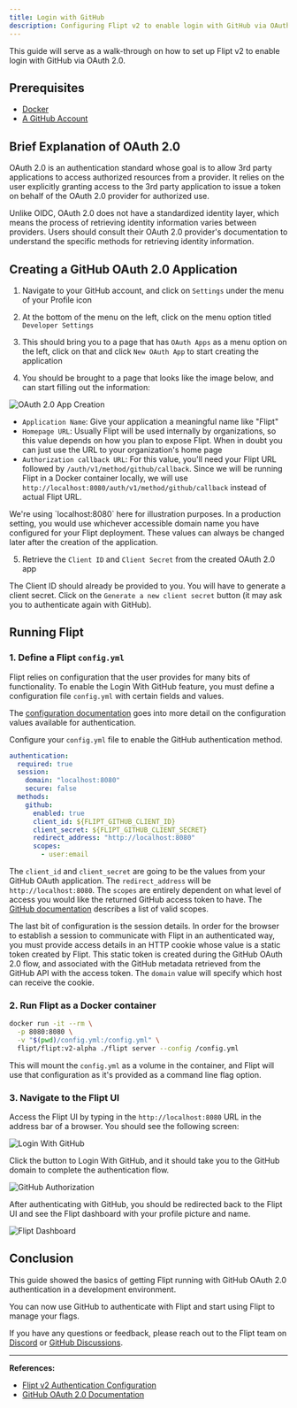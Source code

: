 ```yaml
---
title: Login with GitHub
description: Configuring Flipt v2 to enable login with GitHub via OAuth 2.0
---
```


This guide will serve as a walk-through on how to set up Flipt v2 to enable login with GitHub via OAuth 2.0.

## Prerequisites

- [Docker](https://www.docker.com/)
- [A GitHub Account](https://github.com/)

## Brief Explanation of OAuth 2.0

OAuth 2.0 is an authentication standard whose goal is to allow 3rd party applications to access authorized resources from a provider. It relies on the user explicitly granting access to the 3rd party application to issue a token on behalf of the OAuth 2.0 provider for authorized use.

Unlike OIDC, OAuth 2.0 does not have a standardized identity layer, which means the process of retrieving identity information varies between providers. Users should consult their OAuth 2.0 provider's documentation to understand the specific methods for retrieving identity information.

## Creating a GitHub OAuth 2.0 Application

1. Navigate to your GitHub account, and click on `Settings` under the menu of your Profile icon

2. At the bottom of the menu on the left, click on the menu option titled `Developer Settings`

3. This should bring you to a page that has `OAuth Apps` as a menu option on the left, click on that and click `New OAuth App` to start creating the application

4. You should be brought to a page that looks like the image below, and can start filling out the information:

![OAuth 2.0 App Creation](/v2/images/guides/operations/authentication/github_oauth_registration.png)

- `Application Name`: Give your application a meaningful name like "Flipt"
- `Homepage URL`: Usually Flipt will be used internally by organizations, so this value depends on how you plan to expose Flipt. When in doubt you can just use the URL to your organization's home page
- `Authorization callback URL`: For this value, you'll need your Flipt URL followed by `/auth/v1/method/github/callback`. Since we will be running Flipt in a Docker container locally, we will use `http://localhost:8080/auth/v1/method/github/callback` instead of actual Flipt URL.

<Note>
  We're using `localhost:8080` here for illustration purposes. In a production
  setting, you would use whichever accessible domain name you have configured
  for your Flipt deployment. These values can always be changed later after the
  creation of the application.
</Note>

5. Retrieve the `Client ID` and `Client Secret` from the created OAuth 2.0 app

The Client ID should already be provided to you. You will have to generate a client secret. Click on the `Generate a new client secret` button (it may ask you to authenticate again with GitHub).

## Running Flipt

### 1. Define a Flipt `config.yml`

Flipt relies on configuration that the user provides for many bits of functionality. To enable the Login With GitHub feature, you must define a configuration file `config.yml` with certain fields and values.

The [configuration documentation](/v2/configuration/authentication) goes into more detail on the configuration values available for authentication.

Configure your `config.yml` file to enable the GitHub authentication method.

```yaml
authentication:
  required: true
  session:
    domain: "localhost:8080"
    secure: false
  methods:
    github:
      enabled: true
      client_id: ${FLIPT_GITHUB_CLIENT_ID}
      client_secret: ${FLIPT_GITHUB_CLIENT_SECRET}
      redirect_address: "http://localhost:8080"
      scopes:
        - user:email
```

The `client_id` and `client_secret` are going to be the values from your GitHub OAuth application. The `redirect_address` will be `http://localhost:8080`. The `scopes` are entirely dependent on what level of access you would like the returned GitHub access token to have. The [GitHub documentation](https://docs.github.com/en/apps/oauth-apps/building-oauth-apps/scopes-for-oauth-apps) describes a list of valid scopes.

The last bit of configuration is the session details. In order for the browser to establish a session to communicate with Flipt in an authenticated way, you must provide access details in an HTTP cookie whose value is a static token created by Flipt. This static token is created during the GitHub OAuth 2.0 flow, and associated with the GitHub metadata retrieved from the GitHub API with the access token. The `domain` value will specify which host can receive the cookie.

### 2. Run Flipt as a Docker container

```bash
docker run -it --rm \
  -p 8080:8080 \
  -v "$(pwd)/config.yml:/config.yml" \
  flipt/flipt:v2-alpha ./flipt server --config /config.yml
```

This will mount the `config.yml` as a volume in the container, and Flipt will use that configuration as it's provided as a command line flag option.

### 3. Navigate to the Flipt UI

Access the Flipt UI by typing in the `http://localhost:8080` URL in the address bar of a browser. You should see the following screen:

![Login With GitHub](/v2/images/guides/operations/authentication/login_with_github.png)

Click the button to Login With GitHub, and it should take you to the GitHub domain to complete the authentication flow.

![GitHub Authorization](/v2/images/guides/operations/authentication/github_authorization.png)

After authenticating with GitHub, you should be redirected back to the Flipt UI and see the Flipt dashboard with your profile picture and name.

![Flipt Dashboard](/v2/images/guides/operations/authentication/flipt_dashboard.png)

## Conclusion

This guide showed the basics of getting Flipt running with GitHub OAuth 2.0 authentication in a development environment.

You can now use GitHub to authenticate with Flipt and start using Flipt to manage your flags.

If you have any questions or feedback, please reach out to the Flipt team on [Discord](https://discord.gg/flipt) or [GitHub Discussions](https://github.com/flipt-io/flipt/discussions).

---

**References:**

- [Flipt v2 Authentication Configuration](/v2/configuration/authentication)
- [GitHub OAuth 2.0 Documentation](https://docs.github.com/en/apps/oauth-apps/building-oauth-apps/scopes-for-oauth-apps)
